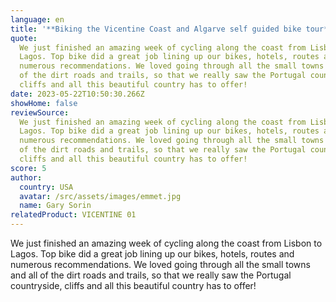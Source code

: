 ```yaml
---
language: en
title: '**Biking the Vicentine Coast and Algarve self guided bike tour**'
quote:
  We just finished an amazing week of cycling along the coast from Lisbon to
  Lagos. Top bike did a great job lining up our bikes, hotels, routes and
  numerous recommendations. We loved going through all the small towns and all
  of the dirt roads and trails, so that we really saw the Portugal countryside,
  cliffs and all this beautiful country has to offer!
date: 2023-05-22T10:50:30.266Z
showHome: false
reviewSource:
  We just finished an amazing week of cycling along the coast from Lisbon to
  Lagos. Top bike did a great job lining up our bikes, hotels, routes and
  numerous recommendations. We loved going through all the small towns and all
  of the dirt roads and trails, so that we really saw the Portugal countryside,
  cliffs and all this beautiful country has to offer!
score: 5
author:
  country: USA
  avatar: /src/assets/images/emmet.jpg
  name: Gary Sorin
relatedProduct: VICENTINE 01
---
```


We just finished an amazing week of cycling along the coast from Lisbon to
Lagos. Top bike did a great job lining up our bikes, hotels, routes and numerous
recommendations. We loved going through all the small towns and all of the dirt
roads and trails, so that we really saw the Portugal countryside, cliffs and all
this beautiful country has to offer!
